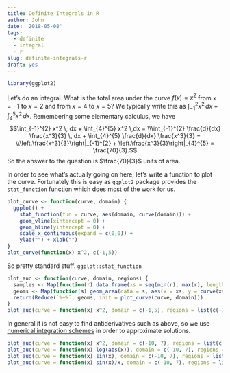 ```yaml
---
title: Definite Integrals in R
author: John
date: '2018-05-08'
tags:
  - definite
  - integral
  - r
slug: definite-integrals-r
draft: yes
---
```


```r
library(ggplot2)
```

Let's do an integral. What is the total area under the curve $f(x)=x^2$ from $x=-1$ to $x=2$ and from $x=4$ to $x=5$? We typically write this as $\int_{-1}^{2} x^2 \, dx + \int_{4}^{5} x^2 \, dx$. Remembering some elementary calculus, we have $$\int_{-1}^{2} x^2 \, dx + \int_{4}^{5} x^2 \,dx = \\\int_{-1}^{2} \frac{d}{dx} \frac{x^3}{3} \, dx + \int_{4}^{5} \frac{d}{dx} \frac{x^3}{3} = \\\left.\frac{x^3}{3}\right|_{-1}^{2} + \left.\frac{x^3}{3}\right|_{4}^{5} = 
\frac{70}{3}.$$ So the answer to the question is $\frac{70}{3}$ units of area.

In order to see what's actually going on here, let's write a function to plot the curve. Fortunately this is easy as `ggplot2` package provides the `stat_function` function which does most of the work for us.

```r
plot_curve <- function(curve, domain) {
  ggplot() + 
    stat_function(fun = curve, aes(domain, curve(domain))) + 
    geom_vline(xintercept = 0) + 
    geom_hline(yintercept = 0) +
    scale_x_continuous(expand = c(0,0)) +
    ylab("") + xlab("")
}
plot_curve(function(x) x^2, c(-1,5))
```

So pretty standard stuff. `ggplot::stat_function` 

```r
plot_auc <- function(curve, domain, regions) {
  samples <- Map(function(r) data.frame(xs = seq(min(r), max(r), length.out = 100)), regions)
  geoms <- Map(function(s) geom_area(data = s, aes(x = xs, y = curve(xs)), alpha = .5), samples)
  return(Reduce(`%+%`, geoms, init = plot_curve(curve, domain)))
}
plot_auc(curve = function(x) x^2, domain = c(-1,5), regions = list(c(-1,2), c(4,5)))
```

In general it is not easy to find antiderivatives such as above, so we use [numerical integration schemes](https://en.wikipedia.org/wiki/Numerical_integration) in order to approximate solutions. 

```r
plot_auc(curve = function(x) x^2, domain = c(-10, 7), regions = list(c(1,2), c(3,4,5), c(-1,0), c(-4,-8)))
plot_auc(curve = function(x) log(abs(x)), domain = c(-10, 7), regions = list(c(1,2), c(3,4,5), c(-1,0), c(-4,-8)))
plot_auc(curve = function(x) sin(x), domain = c(-10, 7), regions = list(c(1,2), c(3,4,5), c(-1,0), c(-4,-8)))
plot_auc(curve = function(x) sin(x)/x, domain = c(-10, 7), regions = list(c(1,2), c(3,4,5), c(-1,0), c(-4,-8)))
```

